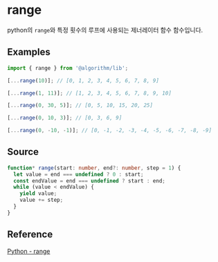 # range

python의 `range`와 특정 횟수의 루프에 사용되는 제너레이터 함수 함수입니다.

## Examples

```typescript copy
import { range } from '@algorithm/lib';

[...range(10)]; // [0, 1, 2, 3, 4, 5, 6, 7, 8, 9]

[...range(1, 11)]; // [1, 2, 3, 4, 5, 6, 7, 8, 9, 10]

[...range(0, 30, 5)]; // [0, 5, 10, 15, 20, 25]

[...range(0, 10, 3)]; // [0, 3, 6, 9]

[...range(0, -10, -1)]; // [0, -1, -2, -3, -4, -5, -6, -7, -8, -9]
```

## Source

```typescript filename="range.ts" copy
function* range(start: number, end?: number, step = 1) {
  let value = end === undefined ? 0 : start;
  const endValue = end === undefined ? start : end;
  while (value < endValue) {
    yield value;
    value += step;
  }
}
```

## Reference

[Python - range](https://docs.python.org/3/library/stdtypes.html?highlight=range#ranges)
